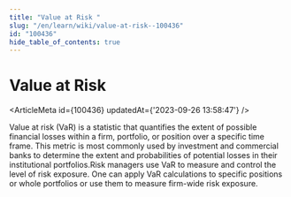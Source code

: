```yaml
---
title: "Value at Risk "
slug: "/en/learn/wiki/value-at-risk--100436"
id: "100436"
hide_table_of_contents: true
---
```



# Value at Risk 

<ArticleMeta id={100436} updatedAt={'2023-09-26 13:58:47'} />
<div className='border-solid border-b border-t-0 my-4 border-[var(--ifm-color-gray-300)]' />

Value at risk (VaR) is a statistic that quantifies the extent of possible financial losses within a firm, portfolio, or position over a specific time frame. This metric is most commonly used by investment and commercial banks to determine the extent and probabilities of potential losses in their institutional portfolios.Risk managers use VaR to measure and control the level of risk exposure. One can apply VaR calculations to specific positions or whole portfolios or use them to measure firm-wide risk exposure.
